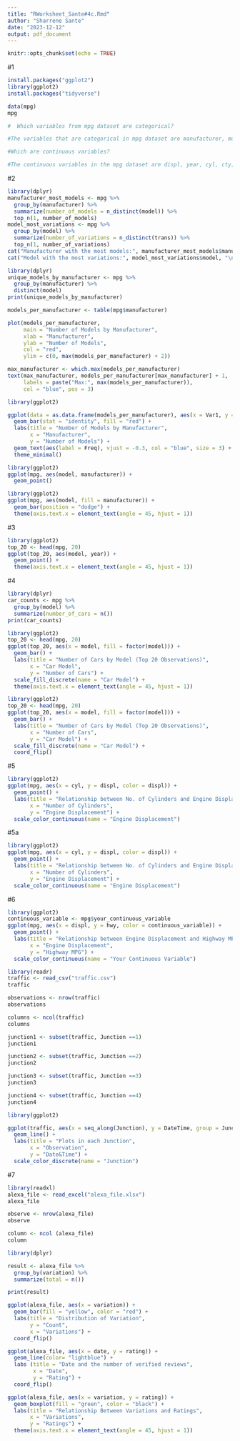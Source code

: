 ```yaml
---
title: "RWorksheet_Sante#4c.Rmd"
author: "Sharrene Sante"
date: "2023-12-12"
output: pdf_document
---
```


```r
knitr::opts_chunk$set(echo = TRUE)
```

#1
```r
install.packages("ggplot2")
library(ggplot2)
install.packages("tidyverse")
```

```r
data(mpg)
mpg
```

```r
#  Which variables from mpg dataset are categorical?

#The variables that are categorical in mpg dataset are manufacturer, model, trans, drv, and fl.
```


```r
#Which are continuous variables?

#The continuous variables in the mpg dataset are displ, year, cyl, cty, and hwy.
```

#2
```r
library(dplyr)
manufacturer_most_models <- mpg %>%
  group_by(manufacturer) %>%
  summarize(number_of_models = n_distinct(model)) %>%
  top_n(1, number_of_models)
model_most_variations <- mpg %>%
  group_by(model) %>%
  summarize(number_of_variations = n_distinct(trans)) %>%
  top_n(1, number_of_variations)
cat("Manufacturer with the most models:", manufacturer_most_models$manufacturer, "\n")
cat("Model with the most variations:", model_most_variations$model, "\n")

```

```r
library(dplyr)
unique_models_by_manufacturer <- mpg %>%
  group_by(manufacturer) %>%
  distinct(model)
print(unique_models_by_manufacturer)
```

```r
models_per_manufacturer <- table(mpg$manufacturer)

plot(models_per_manufacturer, 
     main = "Number of Models by Manufacturer",
     xlab = "Manufacturer",
     ylab = "Number of Models",
     col = "red",
     ylim = c(0, max(models_per_manufacturer) + 2))

max_manufacturer <- which.max(models_per_manufacturer)
text(max_manufacturer, models_per_manufacturer[max_manufacturer] + 1,
     labels = paste("Max:", max(models_per_manufacturer)),
     col = "blue", pos = 3)

library(ggplot2)

ggplot(data = as.data.frame(models_per_manufacturer), aes(x = Var1, y = Freq)) +
  geom_bar(stat = "identity", fill = "red") +
  labs(title = "Number of Models by Manufacturer",
       x = "Manufacturer",
       y = "Number of Models") +
  geom_text(aes(label = Freq), vjust = -0.3, col = "blue", size = 3) +
  theme_minimal()

```


```r
library(ggplot2)
ggplot(mpg, aes(model, manufacturer)) + 
  geom_point()


```


```r
library(ggplot2)
ggplot(mpg, aes(model, fill = manufacturer)) + 
  geom_bar(position = "dodge") +
  theme(axis.text.x = element_text(angle = 45, hjust = 1))
```

#3
```r
library(ggplot2)
top_20 <- head(mpg, 20)
ggplot(top_20, aes(model, year)) + 
  geom_point() +
  theme(axis.text.x = element_text(angle = 45, hjust = 1)) 
```


#4
```r
library(dplyr)
car_counts <- mpg %>%
  group_by(model) %>%
  summarize(number_of_cars = n())
print(car_counts)
```

```r
library(ggplot2)
top_20 <- head(mpg, 20)
ggplot(top_20, aes(x = model, fill = factor(model))) +
  geom_bar() +
  labs(title = "Number of Cars by Model (Top 20 Observations)",
       x = "Car Model",
       y = "Number of Cars") +
  scale_fill_discrete(name = "Car Model") +  
  theme(axis.text.x = element_text(angle = 45, hjust = 1))  
```

```r
library(ggplot2)
top_20 <- head(mpg, 20)
ggplot(top_20, aes(x = model, fill = factor(model))) +
  geom_bar() +
  labs(title = "Number of Cars by Model (Top 20 Observations)",
       x = "Number of Cars",
       y = "Car Model") +
  scale_fill_discrete(name = "Car Model") +  
  coord_flip() 
```

#5
```r
library(ggplot2)
ggplot(mpg, aes(x = cyl, y = displ, color = displ)) +
  geom_point() +
  labs(title = "Relationship between No. of Cylinders and Engine Displacement",
       x = "Number of Cylinders",
       y = "Engine Displacement") +
  scale_color_continuous(name = "Engine Displacement")  
```


#5a
```r
library(ggplot2)
ggplot(mpg, aes(x = cyl, y = displ, color = displ)) +
  geom_point() +
  labs(title = "Relationship between No. of Cylinders and Engine Displacement",
       x = "Number of Cylinders",
       y = "Engine Displacement") +
  scale_color_continuous(name = "Engine Displacement")
```


#6
```r
library(ggplot2)
continuous_variable <- mpg$your_continuous_variable
ggplot(mpg, aes(x = displ, y = hwy, color = continuous_variable)) +
  geom_point() +
  labs(title = "Relationship between Engine Displacement and Highway MPG",
       x = "Engine Displacement",
       y = "Highway MPG") +
  scale_color_continuous(name = "Your Continuous Variable")  
```


```r
library(readr)
traffic <- read_csv("traffic.csv")
traffic
```


```r
observations <- nrow(traffic)
observations

columns <- ncol(traffic)
columns
```


```r
junction1 <- subset(traffic, Junction ==1)
junction1

junction2 <- subset(traffic, Junction ==2)
junction2

junction3 <- subset(traffic, Junction ==3)
junction3

junction4 <- subset(traffic, Junction ==4)
junction4
```



``` r
library(ggplot2)

ggplot(traffic, aes(x = seq_along(Junction), y = DateTime, group = Junction, color = factor(Junction))) +
  geom_line() +
  labs(title = "Plots in each Junction",
       x = "Observation",
       y = "Date&Time") +
  scale_color_discrete(name = "Junction")
```


#7
```r
library(readxl)
alexa_file <- read_excel("alexa_file.xlsx")
alexa_file
```


``` r
observe <- nrow(alexa_file)
observe

column <- ncol (alexa_file)
column
```


``` r
library(dplyr)

result <- alexa_file %>%
  group_by(variation) %>%
  summarize(total = n())

print(result)
```


``` r
ggplot(alexa_file, aes(x = variation)) +
  geom_bar(fill = "yellow", color = "red") +
  labs(title = "Distribution of Variation",
       y = "Count",
       x = "Variations") +
  coord_flip()
```


``` r
ggplot(alexa_file, aes(x = date, y = rating)) +
  geom_line(color= "lightblue") +
  labs (title = "Date and the number of verified reviews",
        x = "Date",
        y = "Rating") +
  coord_flip()
```


``` r
ggplot(alexa_file, aes(x = variation, y = rating)) +
  geom_boxplot(fill = "green", color = "black") +
  labs(title = "Relationship Between Variations and Ratings",
       x = "Variations",
       y = "Ratings") +
  theme(axis.text.x = element_text(angle = 45, hjust = 1))  
```

